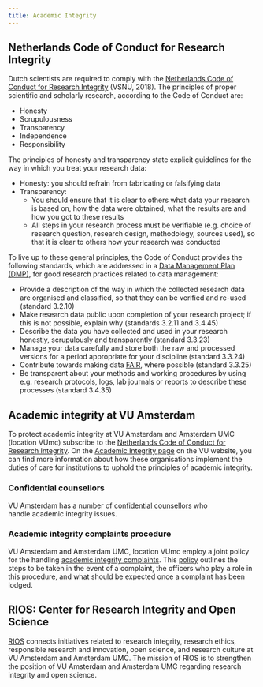 ```yaml
---
title: Academic Integrity
---
```


## Netherlands Code of Conduct for Research Integrity

Dutch scientists are required to comply with the [Netherlands Code of Conduct for Research Integrity](https://www.universiteitenvannederland.nl/en/research-integrity) (VSNU, 2018). The principles of proper scientific and scholarly research, according to the Code of Conduct are:

* Honesty
* Scrupulousness
* Transparency
* Independence
* Responsibility

The principles of honesty and transparency state explicit guidelines for the way in which you treat your research data:

* Honesty: you should refrain from fabricating or falsifying data
* Transparency:
  * You should ensure that it is clear to others what data your research is based on, how the data were obtained, what the results are and how you got to these results
  * All steps in your research process must be verifiable (e.g. choice of research question, research design, methodology, sources used), so that it is clear to others how your research was conducted

To live up to these general principles, the Code of Conduct provides the following standards, which are addressed in a [Data Management Plan (DMP)](../topics/data-management-plan.qmd), for good research practices related to data management:

* Provide a description of the way in which the collected research data are organised and classified, so that they can be verified and re-used (standard 3.2.10)
* Make research data public upon completion of your research project; if this is not possible, explain why (standards 3.2.11 and 3.4.45)
* Describe the data you have collected and used in your research honestly, scrupulously and transparently (standard 3.3.23)
* Manage your data carefully and store both the raw and processed versions for a period appropriate for your discipline (standard 3.3.24)
* Contribute towards making data [FAIR](../topics/fair-principles.qmd), where possible (standard 3.3.25)
* Be transparent about your methods and working procedures by using e.g. research protocols, logs, lab journals or reports to describe these processes (standard 3.4.35)

## Academic integrity at VU Amsterdam

To protect academic integrity at VU Amsterdam and Amsterdam UMC (location VUmc) subscribe to the [Netherlands Code of Conduct for Research Integrity](https://www.universiteitenvannederland.nl/en/research-integrity). On the [Academic Integrity page](https://vu.nl/en/about-vu/more-about/academic-integrity) on the VU website, you can find more information about how these organisations implement the duties of care for institutions to uphold the principles of academic integrity.

### Confidential counsellors

VU Amsterdam has a number of [confidential counsellors](https://vu.nl/en/about-vu/more-about/academic-integrity) who handle academic integrity issues.

### Academic integrity complaints procedure

VU Amsterdam and Amsterdam UMC, location VUmc employ a joint policy for the handling [academic integrity complaints](https://vu.nl/en/about-vu/more-about/academic-integrity). This [policy](https://assets-us-01.kc-usercontent.com/d8b6f1f5-816c-005b-1dc1-e363dd7ce9a5/facfccb1-2b51-4f42-b32c-8bebfb29b89f/Academic%20Integrity%20Complaints%20Procedure%20Vrije%20Universiteit%20Amsterdam%20April%202022.pdf) outlines the steps to be taken in the event of a complaint, the officers who play a role in this procedure, and what should be expected once a complaint has been lodged.

## RIOS: Center for Research Integrity and Open Science

[RIOS](https://rios-vu.nl/) connects initiatives related to research integrity, research ethics, responsible research and innovation, open science, and research culture at VU Amsterdam and Amsterdam UMC. The mission of RIOS is to strengthen the position of VU Amsterdam and Amsterdam UMC regarding research integrity and open science.
